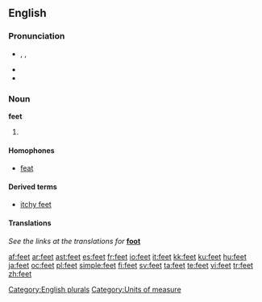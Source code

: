 ==English==

{{rank|2|open|therefore|327|feet|lay|along|four}}

===Pronunciation===
* {{enPR|fēt}}, {{IPA|/fiːt/}}, {{SAMPA|/fi:t/}}
* {{audio|en-us-feet.ogg|Audio (US)}}
* {{rhymes|iːt}}

===Noun===
'''feet'''

# {{irregular plural of|foot}}

====Homophones====
* [[feat]]

====Derived terms====
* [[itchy feet]]

====Translations====
''See the links at the translations for'' '''[[foot]]'''
<!--Note: we don't give translations of inflected forms as these can vary with sense. They should be given at the foreign words (eg, French translations of "foot" can be found by following the links in the French entries of the translation tables at "foot") so information is not duplicated, thereby avoiding inconsistent information when changes are made to one copy but not to the other-->

[[Category:English plurals]]
[[Category:Units of measure]]

[[af:feet]]
[[ar:feet]]
[[ast:feet]]
[[es:feet]]
[[fr:feet]]
[[io:feet]]
[[it:feet]]
[[kk:feet]]
[[ku:feet]]
[[hu:feet]]
[[ja:feet]]
[[oc:feet]]
[[pl:feet]]
[[simple:feet]]
[[fi:feet]]
[[sv:feet]]
[[ta:feet]]
[[te:feet]]
[[vi:feet]]
[[tr:feet]]
[[zh:feet]]